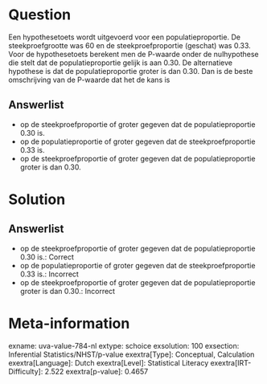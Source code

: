Question
========

Een hypothesetoets wordt uitgevoerd voor een populatieproportie. De
steekproefgrootte was 60 en de steekproefproportie (geschat) was 0.33.
Voor de hypothesetoets berekent men de P-waarde onder de nulhypothese
die stelt dat de populatieproportie gelijk is aan 0.30. De alternatieve
hypothese is dat de populatieproportie groter is dan 0.30. Dan is de
beste omschrijving van de P-waarde dat het de kans is

Answerlist
----------

* op de steekproefproportie of groter gegeven dat de populatieproportie 0.30 is.
* op de populatieproportie of groter gegeven dat de steekproefproportie 0.33 is.
* op de steekproefproportie of groter gegeven dat de populatieproportie groter is dan 0.30.

Solution
========

Answerlist
----------

* op de steekproefproportie of groter gegeven dat de populatieproportie 0.30 is.: Correct
* op de populatieproportie of groter gegeven dat de steekproefproportie 0.33 is.: Incorrect
* op de steekproefproportie of groter gegeven dat de populatieproportie groter is dan 0.30.: Incorrect

Meta-information
================
exname: uva-value-784-nl
extype: schoice
exsolution: 100
exsection: Inferential Statistics/NHST/p-value
exextra[Type]: Conceptual, Calculation
exextra[Language]: Dutch
exextra[Level]: Statistical Literacy
exextra[IRT-Difficulty]: 2.522
exextra[p-value]: 0.4657

